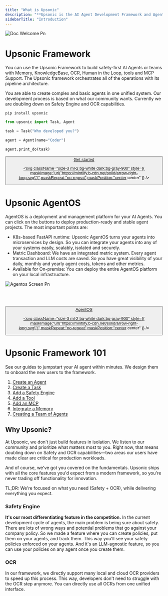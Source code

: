 ```yaml
---
title: "What is Upsonic"
description: "**Upsonic is the AI Agent Development Framework and AgentOS that used by the fintech and banks.**"
sidebarTitle: "Introduction"
---
```


![Doc Welcome Pn](/images/doc_welcome.png)

# Upsonic Framework

You can use the Upsonic Framework to build safety-first AI Agents or teams with Memory, KnowledgeBase, OCR, Human in the Loop, tools and MCP Support. The Upsonic framework orchestrates all of the operations with its pipeline architecture.

You are able to create complex and basic agents in one unified system. Our development process is based on what our community wants. Currently we are doubling down on Safety Engine and OCR capabilities.

```shellscript
pip install upsonic
```

```python
from upsonic import Task, Agent

task = Task("Who developed you?")

agent = Agent(name="Coder")

agent.print_do(task)
```

<a href="/get-started/quickstart">
<button type="button" className="px-5 flex items-center font-medium text-sm rounded-full py-2 shadow-sm text-white dark:text-gray-900 bg-primary-dark dark:bg-primary-light hover:opacity-[0.9] hover:bg-primary justify-center">
Get started

<svg className="size-3 ml-2 bg-white dark:bg-gray-900" style={{ maskImage:"url(\"https://mintlify.b-cdn.net/solid/arrow-right-long.svg\")",maskRepeat:"no-repeat",maskPosition:"center center" }} />

</button>

</a>

# Upsonic AgentOS

AgentOS is a deployment and management platform for your AI Agents. You can click on the buttons to deploy production-ready and stable agent projects. The most important points are:

- K8s-based FastAPI runtime: Upsonic AgentOS turns your agents into microservices by design. So you can integrate your agents into any of your systems easily, scalably, isolated and securely.
- Metric Dashboard: We have an integrated metric system. Every agent transaction and LLM costs are saved. So you have great visibility of your daily, monthly and yearly agent costs, tokens and other metrics.
- Available for On-premise: You can deploy the entire AgentOS platform on your local infrastructure.

![Agentos Screen Pn](/images/agentos_screen.png)

<br></br>

<a href="https://upsonic.ai/agent-platform">
<button type="button" className="px-5 flex items-center font-medium text-sm rounded-full py-2 shadow-sm text-white dark:text-gray-900 bg-primary-dark dark:bg-primary-light hover:opacity-[0.9] hover:bg-primary justify-center">
AgentOS

<svg className="size-3 ml-2 bg-white dark:bg-gray-900" style={{ maskImage:"url(\"https://mintlify.b-cdn.net/solid/arrow-right-long.svg\")",maskRepeat:"no-repeat",maskPosition:"center center" }} />

</button>

</a>

# Upsonic Framework 101

See our guides to jumpstart your AI agent within minutes. We design them to onboard the new users to the framework.

1. [Create an Agent](https://docs.upsonic.ai/guides/1-create-a-task)
2. [Create a Task](https://docs.upsonic.ai/guides/2-create-an-agent)
3. [Add a Safety Engine](https://docs.upsonic.ai/guides/3-add-a-safety-engine)
4. [Add a Tool](https://docs.upsonic.ai/guides/4-add-a-tool)
5. [Add an MCP](https://docs.upsonic.ai/guides/5-add-an-mcp)
6. [Integrate a Memory](https://docs.upsonic.ai/guides/6-integrate-a-memory)
7. [Creating a Team of Agents](https://docs.upsonic.ai/guides/7-creating-a-team-of-agents)

## Why Upsonic?

At Upsonic, we don't just build features in isolation. We listen to our community and prioritize what matters most to you. Right now, that means doubling down on Safety and OCR capabilities—two areas our users have made clear are critical for production workloads.

And of course, we've got you covered on the fundamentals. Upsonic ships with all the core features you'd expect from a modern framework, so you're never trading off functionality for innovation.

TL;DR: We're focused on what you need (Safety + OCR), while delivering everything you expect.

### Safety Engine

**It's our most differentiating feature in the competition.** In the current development cycle of agents, the main problem is being sure about safety. There are lots of wrong ways and potential problems that go against your company policy. So we made a feature where you can create policies, put them on your agents, and track them. This way you'll see your safety policies enforced on your agents. And it's an LLM-agnostic feature, so you can use your policies on any agent once you create them.

### OCR

In our framework, we directly support many local and cloud OCR providers to speed up this process. This way, developers don't need to struggle with the OCR step anymore. You can directly use all OCRs from one unified interface.